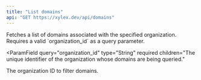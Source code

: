```yaml
---
title: "List domains"
api: "GET https://xylex.dev/api/domains"
---
```


<Card title="Endpoint Description" icon="info" horizontal>
  Fetches a list of domains associated with the specified organization. Requires
  a valid `organization_id` as a query parameter.
</Card>

<ParamField
  query="organization_id"
  type="String"
  required
  children="The unique identifier of the organization whose domains are being queried."
>
  The organization ID to filter domains.
</ParamField>

